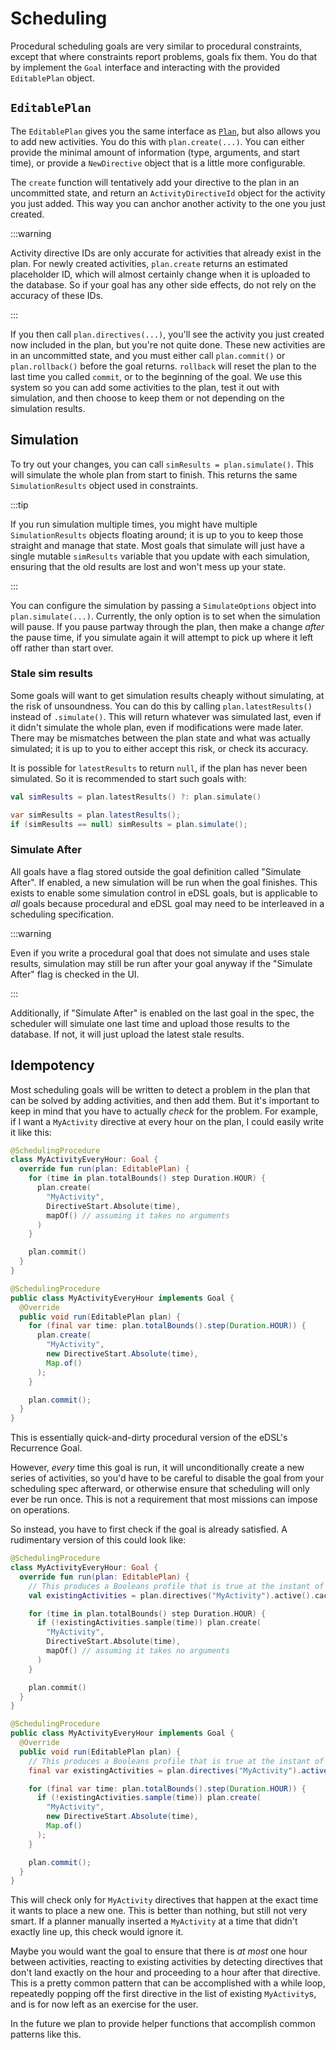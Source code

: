 
# Scheduling

Procedural scheduling goals are very similar to procedural constraints, except that where constraints report problems,
goals fix them. You do that by implement the `Goal` interface and interacting with the provided `EditablePlan` object.

## `EditablePlan`

The `EditablePlan` gives you the same interface as [`Plan`](../plan-and-sim-results), but also allows you to add new
activities. You do this with `plan.create(...)`. You can either provide the minimal amount of information (type,
arguments, and start time), or provide a `NewDirective` object that is a little more configurable.

The `create` function will tentatively add your directive to the plan in an uncommitted state, and return an
`ActivityDirectiveId` object for the activity you just added. This way you can anchor another activity to the one you
just created.

:::warning

Activity directive IDs are only accurate for activities that already exist in the plan. For newly created activities,
`plan.create` returns an estimated placeholder ID, which will almost certainly change when it is uploaded to the database.
So if your goal has any other side effects, do not rely on the accuracy of these IDs.

:::

If you then call `plan.directives(...)`, you'll see the activity you just created now included in the plan, but you're not
quite done. These new activities are in an uncommitted state, and you must either call `plan.commit()` or `plan.rollback()`
before the goal returns. `rollback` will reset the plan to the last time you called `commit`, or to the beginning of the goal.
We use this system so you can add some activities to the plan, test it out with simulation, and then choose to keep them or not
depending on the simulation results.

## Simulation

To try out your changes, you can call `simResults = plan.simulate()`. This will simulate the whole plan from start to finish.
This returns the same `SimulationResults` object used in constraints.

:::tip

If you run simulation multiple times, you might have multiple `SimulationResults` objects floating around; it is up to
you to keep those straight and manage that state. Most goals that simulate will just have a single mutable `simResults`
variable that you update with each simulation, ensuring that the old results are lost and won't mess up your state.

:::

You can configure the simulation by passing a `SimulateOptions` object into `plan.simulate(...)`. Currently, the only
option is to set when the simulation will pause. If you pause partway through the plan, then make a change *after* the
pause time, if you simulate again it will attempt to pick up where it left off rather than start over.

### Stale sim results

Some goals will want to get simulation results cheaply without simulating, at the risk of unsoundness. You can do this
by calling `plan.latestResults()` instead of `.simulate()`. This will return whatever was simulated last, even if it
didn't simulate the whole plan, even if modifications were made later. There may be mismatches between the plan state
and what was actually simulated; it is up to you to either accept this risk, or check its accuracy.

It is possible for `latestResults` to return `null`, if the plan has never been simulated. So it is recommended to start
such goals with:

<Tabs groupId="lang">
<TabItem value="kt" label="Kotlin">

```kotlin
val simResults = plan.latestResults() ?: plan.simulate()
```

</TabItem>
<TabItem value="java" label="Java">

```java
var simResults = plan.latestResults();
if (simResults == null) simResults = plan.simulate();
```

</TabItem>
</Tabs>

### Simulate After

All goals have a flag stored outside the goal definition called "Simulate After". If enabled, a new simulation will
be run when the goal finishes. This exists to enable some simulation control in eDSL goals, but is applicable to *all*
goals because procedural and eDSL goal may need to be interleaved in a scheduling specification.

:::warning

Even if you write a procedural goal that does not simulate and uses stale results, simulation may still be run after
your goal anyway if the "Simulate After" flag is checked in the UI.

:::

Additionally, if "Simulate After" is enabled on the last goal in the spec, the scheduler will simulate one last time
and upload those results to the database. If not, it will just upload the latest stale results.

## Idempotency

Most scheduling goals will be written to detect a problem in the plan that can be solved by adding activities, and
then add them. But it's important to keep in mind that you have to actually *check* for the problem. For example,
if I want a `MyActivity` directive at every hour on the plan, I could easily write it like this:

<Tabs groupId="lang">
<TabItem value="kt" label="Kotlin">

```kt
@SchedulingProcedure
class MyActivityEveryHour: Goal {
  override fun run(plan: EditablePlan) {
    for (time in plan.totalBounds() step Duration.HOUR) {
      plan.create(
        "MyActivity",
        DirectiveStart.Absolute(time),
        mapOf() // assuming it takes no arguments
      )
    }

    plan.commit()
  }
}
```

</TabItem>
<TabItem value="java" label="Java">

```java
@SchedulingProcedure
public class MyActivityEveryHour implements Goal {
  @Override
  public void run(EditablePlan plan) {
    for (final var time: plan.totalBounds().step(Duration.HOUR)) {
      plan.create(
        "MyActivity",
        new DirectiveStart.Absolute(time),
        Map.of()
      );
    }

    plan.commit();
  }
}
```

</TabItem>
</Tabs>

This is essentially quick-and-dirty procedural version of the eDSL's Recurrence Goal.

However, *every* time this goal is run, it will unconditionally create a new series of activities, so you'd have to be careful
to disable the goal from your scheduling spec afterward, or otherwise ensure that scheduling will only ever be run once.
This is not a requirement that most missions can impose on operations.

So instead, you have to first check if the goal is already satisfied. A rudimentary version of this could look like:

<Tabs groupId="lang">
<TabItem value="kt" label="Kotlin">

```kt
@SchedulingProcedure
class MyActivityEveryHour: Goal {
  override fun run(plan: EditablePlan) {
    // This produces a Booleans profile that is true at the instant of a MyActivity directive.
    val existingActivities = plan.directives("MyActivity").active().cache()

    for (time in plan.totalBounds() step Duration.HOUR) {
      if (!existingActivities.sample(time)) plan.create(
        "MyActivity",
        DirectiveStart.Absolute(time),
        mapOf() // assuming it takes no arguments
      )
    }

    plan.commit()
  }
}
```

</TabItem>
<TabItem value="java" label="Java">

```java
@SchedulingProcedure
public class MyActivityEveryHour implements Goal {
  @Override
  public void run(EditablePlan plan) {
    // This produces a Booleans profile that is true at the instant of a MyActivity directive.
    final var existingActivities = plan.directives("MyActivity").active().cache();

    for (final var time: plan.totalBounds().step(Duration.HOUR)) {
      if (!existingActivities.sample(time)) plan.create(
        "MyActivity",
        new DirectiveStart.Absolute(time),
        Map.of()
      );
    }

    plan.commit();
  }
}
```

</TabItem>
</Tabs>

This will check only for `MyActivity` directives that happen at the exact time it wants to place a new one. This is better
than nothing, but still not very smart. If a planner manually inserted a `MyActivity` at a time that didn't exactly line
up, this check would ignore it.

Maybe you would want the goal to ensure that there is *at most* one hour between activities, reacting to existing activities
by detecting directives that don't land exactly on the hour and proceeding to a hour after that directive. This is
a pretty common pattern that can be accomplished with a while loop, repeatedly popping off the first directive in the list
of existing `MyActivity`s, and is for now left as an exercise for the user.

In the future we plan to provide helper functions that accomplish common patterns like this.
